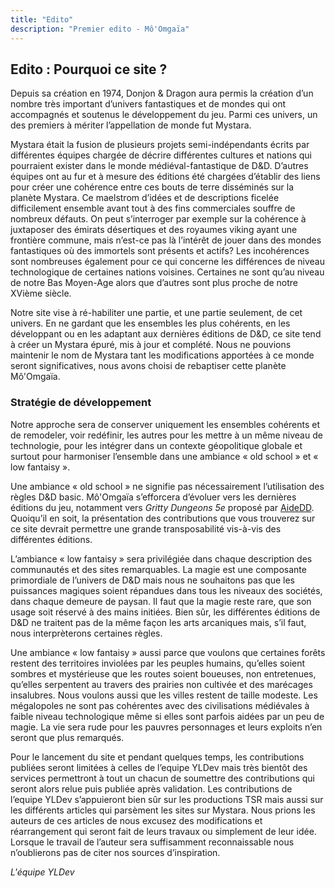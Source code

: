 ```yaml
---
title: "Edito"
description: "Premier edito - Mô'Omgaïa"
---
```

## Edito : Pourquoi ce site ?

Depuis sa création en 1974, Donjon & Dragon aura permis la création d’un nombre très important d’univers fantastiques et de mondes qui ont accompagnés et soutenus le développement du jeu. Parmi ces univers, un des premiers à mériter l’appellation de monde fut Mystara.

Mystara était la fusion de plusieurs projets semi-indépendants écrits par différentes équipes chargée de décrire différentes cultures et nations qui pourraient exister dans le monde médiéval-fantastique de D&D. D’autres équipes ont au fur et à mesure des éditions été chargées d’établir des liens pour créer une cohérence entre ces bouts de terre disséminés sur la planète Mystara. Ce maelstrom d’idées et de descriptions ficelée difficilement ensemble avant tout à des fins commerciales souffre de nombreux défauts. On peut s’interroger par exemple sur la cohérence à juxtaposer des émirats désertiques et des royaumes viking ayant une frontière commune, mais n’est-ce pas là l’intérêt de jouer dans des mondes fantastiques où des immortels sont présents et actifs? Les incohérences sont nombreuses également pour ce qui concerne les différences de niveau technologique de certaines nations voisines. Certaines ne sont qu’au niveau de notre Bas Moyen-Age alors que d’autres sont plus proche de notre XVième siècle.

Notre site vise à ré-habiliter une partie, et une partie seulement, de cet univers. En ne gardant que les ensembles les plus cohérents, en les développant ou en les adaptant aux dernières éditions de D&D, ce site tend à créer un Mystara épuré, mis à jour et complété. Nous ne pouvions maintenir le nom de Mystara tant les modifications apportées à ce monde seront significatives, nous avons choisi de rebaptiser cette planète Mô'Omgaïa.

### Stratégie de développement

Notre approche sera de conserver uniquement les ensembles cohérents et de remodeler, voir redéfinir, les autres pour les mettre à un même niveau de technologie, pour les intégrer dans un contexte géopolitique globale et surtout pour harmoniser l’ensemble dans une ambiance « old school » et « low fantaisy ».

Une ambiance « old school » ne signifie pas nécessairement l’utilisation des règles D&D basic. Mô'Omgaïa s’efforcera d’évoluer vers les dernières éditions du jeu, notamment vers _Gritty Dungeons 5e_ proposé  par [AideDD](https://www.aidedd.org/download.php?file=GD5e&ext=pdf). Quoiqu’il en soit, la présentation des contributions que vous trouverez sur ce site devrait permettre une grande transposabilité vis-à-vis des différentes éditions. 

L’ambiance « low fantaisy » sera privilégiée dans chaque description des communautés et des sites remarquables. La magie est une composante primordiale de l’univers de D&D mais nous ne souhaitons pas que les puissances magiques soient répandues dans tous les niveaux des sociétés, dans chaque demeure de paysan. Il faut que la magie reste rare, que son usage soit réservé à des mains initiées. Bien sûr, les différentes éditions de D&D ne traitent pas de la même façon les arts arcaniques mais, s’il faut, nous interprèterons certaines règles.

Une ambiance « low fantaisy » aussi parce que voulons que certaines forêts restent des territoires inviolées par les peuples humains, qu’elles soient sombres et mystérieuse que les routes soient boueuses, non entretenues, qu’elles serpentent au travers des prairies non cultivée et des marécages insalubres. Nous voulons aussi que les villes restent de taille modeste. Les mégalopoles ne sont pas cohérentes avec des civilisations médiévales à faible niveau technologique même si elles sont parfois aidées par un peu de magie. La vie sera rude pour les pauvres personnages et leurs exploits n’en seront que plus remarqués.

Pour le lancement du site et pendant quelques temps, les contributions publiées seront limitées à celles de l’equipe YLDev mais très bientôt des services permettront à tout un chacun de soumettre des contributions qui seront alors relue puis publiée après validation. Les contributions de l’equipe YLDev s’appuieront bien sûr sur les productions TSR mais aussi sur les différents articles qui parsèment les sites sur Mystara. Nous prions les auteurs de ces articles de nous excusez des modifications et réarrangement qui seront fait de leurs travaux ou simplement de leur idée. Lorsque le travail de l’auteur sera suffisamment reconnaissable nous n’oublierons pas de citer nos sources d’inspiration.

_L'équipe YLDev_